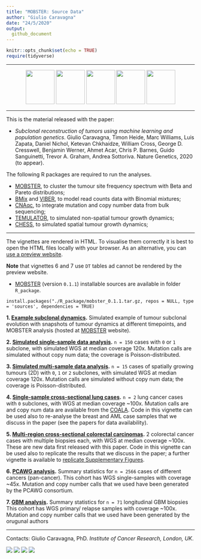 ```yaml
---
title: "MOBSTER: Source Data"
author: "Giulio Caravagna"
date: "24/5/2020"
output: 
  github_document
---
```


```r
knitr::opts_chunk$set(echo = TRUE)
require(tidyverse)
```

---

<center>
<a href="https://caravagn.github.io/mobster"><img src="https://caravagn.github.io/mobster/reference/figures/logo.png" width=77px height=91px></img></a>
<a href="https://caravagn.github.io/VIBER"><img src="https://caravagn.github.io/VIBER/reference/figures/logo.png" width=77px height=91px></img></a>
<a href="https://caravagn.github.io/BMix"><img src="https://caravagn.github.io/BMix/reference/figures/logo.png" width=77px height=91px></img></a>
<a href="https://caravagn.github.io/CNAqc"><img src="https://caravagn.github.io/CNAqc/reference/figures/logo.png" width=77px height=91px></img></a>
<a href="https://t-heide.github.io/TEMULATOR"><img src="https://t-heide.github.io/TEMULATOR/reference/figures/logo.png" width=77px height=91px></img></a>
</center>

---

This is the material released with the paper:

* _Subclonal reconstruction of tumors using machine learning and population genetics_. Giulio Caravagna, Timon Heide, Marc Williams, Luis Zapata, Daniel Nichol, Ketevan Chkhaidze, William Cross, George D. Cresswell, Benjamin Werner, Ahmet Acar, Chris P. Barnes, Guido Sanguinetti, Trevor A. Graham, Andrea Sottoriva. Nature Genetics, 2020 (to appear).

The following R packages are required to run the analyses.

* [MOBSTER](https://caravagn.github.io/mobster), to cluster the tumour site frequency spectrum with Beta and Pareto distributions;
* [BMix](https://caravagn.github.io/BMix) and [VIBER](https://caravagn.github.io/VIBER), to model read counts data with Binomial mixtures;
* [CNAqc](https://caravagn.github.io/CNAqc), to integrate mutation and copy number data from bulk sequencing;
* [TEMULATOR](https://t-heide.github.io/TEMULATOR/), to simulated non-spatial tumour growth dynamics;
* [CHESS](https://github.com/sottorivalab/CHESS.cpp), to simulated spatial tumour growth dynamics;

---

The vignettes are rendered in HTML. To visualise them correctly it is best to open the HTML files locally with your browser. As an alternative, you can [use a preview website](https://htmlpreview.github.io/).

**Note** that vignettes 6 and 7 use `DT` tables ad cannot be rendered by the preview website.

* [MOBSTER](https://caravagn.github.io/mobster) (version `0.1.1`) installable sources are available in folder `R_package`. 
```
install.packages("./R_package/mobster_0.1.1.tar.gz, repos = NULL, type = 'sources', dependencies = TRUE)
```


**1. [Example subclonal dynamics](https://caravagn.github.io/mobster/articles/Example_tumour_simulation.html).**
Simulated example of tumour subclonal evolution with snapshots of tumour
dynamics at different timepoints, and MOBSTER analysis (hosted at [MOBSTER](https://caravagn.github.io/mobster) website).

**2. [Simulated single-sample data analysis](http://htmlpreview.github.io/?https://github.com/caravagn/mobster_supp_data/blob/master/Tumor_sim_nospace/Simulated_onesample.html).**  `n = 150` cases with `0` or `1` subclone, with simulated WGS at median coverage 120x. Mutation calls are simulated without copy num data; the coverage is Poisson-distributed.

**3. [Simulated multi-sample data analysis](http://htmlpreview.github.io/?https://github.com/caravagn/mobster_supp_data/blob/master/Tumor_sim_space/Simulated_multisample.html).**  `n = 15` cases of spatially growing tumours (2D) with `0`, `1` or `2` subclones, with simulated WGS at median coverage 120x. Mutation calls are simulated without copy num data; the coverage is Poisson-distributed.

**4. [Single-sample cross-sectional lung cases](http://htmlpreview.github.io/?https://github.com/caravagn/mobster_supp_data/blob/master/Lungs/Real_data_lungs.html).**  `n = 2` lung cancer cases with `0` subclones, with  WGS at median coverage ~100x. Mutation calls are and copy num data are available from the [COALA](http://genome.kaist.ac.kr/). Code in this vignette can be used also to re-analyse the breast and AML case samples that we discuss in the paper (see the papers for data availability).

**5. [Multi-region cross-sectional colorectal carcinomas](http://htmlpreview.github.io/?https://github.com/caravagn/mobster_supp_data/blob/master/CRC/CRC_vignette.html).**  2 colorectal cancer cases with multiple biopsies each, with  WGS at median coverage ~100x. These are new data first released with this paper. Code in this vignette can be used also to replicate the results that we discuss in the paper; a further vignette is available to [replicate Supplementary Figures](http://htmlpreview.github.io/?https://github.com/caravagn/mobster_supp_data/blob/master/CRC/CRC_vignette_SM.html).

**6. [PCAWG analysis](http://htmlpreview.github.io/?https://github.com/caravagn/mobster_supp_data/blob/master/PCAWG/PCAWG_analysis_table.html).** Summary statistics for  `n = 2566` cases of different cancers (pan-cancer). This cohort has WGS single-samples with coverage ~45x. Mutation and copy number calls that we used have been generated by the PCAWG consortium.

**7. [GBM analysis](http://htmlpreview.github.io/?https://github.com/caravagn/mobster_supp_data/blob/master/GBM/GBM_analysis_table.html).** Summary statistics for `n = 71` longitudinal GBM biopsies This cohort has WGS primary/ relapse samples with coverage ~100x. Mutation and copy number calls that we used have been generated by the orugunal authors


---

Contacts: Giulio Caravagna, PhD. _Institute of Cancer Research, London, UK_.

[![](https://img.shields.io/badge/Email-gcaravagn@gmail.com-informational.svg?style=social)](mailto:gcaravagn@gmail.com)
[![](https://img.shields.io/badge/caravagn-informational.svg?style=social&logo=GitHub)](https://github.com/caravagn)
[![](https://img.shields.io/badge/@gcaravagna-informational.svg?style=social&logo=Twitter)](https://twitter.com/gcaravagna)
[![](https://img.shields.io/badge/Homepage-informational.svg?style=social&logo=Google)](https://sites.google.com/site/giuliocaravagna/)
